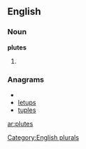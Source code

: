 ==English==

===Noun===
'''plutes'''

# {{plural of|[[plute]]}}

===Anagrams===
* {{alphagram|elpstu}}
* [[letups#English|letups]]
* [[tuples#English|tuples]]

[[Category:English plurals]]

[[ar:plutes]]